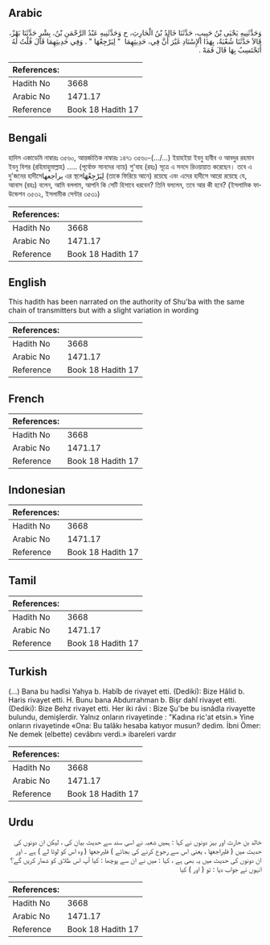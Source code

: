 ## Arabic


<div dir="rtl" lang="ar" style={{fontSize:'larger',backgroundColor:'#f8f9fa',padding:20}}>
وَحَدَّثَنِيهِ يَحْيَى بْنُ حَبِيبٍ، حَدَّثَنَا خَالِدُ بْنُ الْحَارِثِ، ح وَحَدَّثَنِيهِ عَبْدُ الرَّحْمَنِ بْنُ، بِشْرٍ حَدَّثَنَا بَهْزٌ، قَالاَ حَدَّثَنَا شُعْبَةُ، بِهَذَا الإِسْنَادِ غَيْرَ أَنَّ فِي، حَدِيثِهِمَا ‏ "‏ لِيَرْجِعْهَا ‏"‏ ‏.‏ وَفِي حَدِيثِهِمَا قَالَ قُلْتُ لَهُ أَتَحْتَسِبُ بِهَا قَالَ فَمَهْ ‏.‏
</div>
<div style={{backgroundColor:'#f8f9fa',padding:20, marginBottom: 10}}><table> <thead> <tr> <th>References:</th> <th></th> </tr> </thead> <tbody><tr><td>Hadith No</td><td>3668</td></tr><tr><td>Arabic No</td><td>1471.17</td></tr><tr><td>Reference</td><td>Book 18 Hadith 17</td></tr></tbody></table></div>

## Bengali


<div dir="ltr" lang="bn" style={{fontSize:'larger',backgroundColor:'#f8f9fa',padding:20}}>
হাদিস একাডেমি নাম্বারঃ ৩৫৬০, আন্তর্জাতিক নাম্বারঃ ১৪৭১ ৩৫৬০-(.../...) ইয়াহইয়া ইবনু হাবীব ও আবদুর রহমান ইবনু বিশর (রহিমাহুমাল্লাহ) ..... (পূর্বোক্ত সানদের ন্যায়) শু'বাহ (রহঃ) সূত্রে এ সনদে রিওয়ায়াত করেছেন। তবে এ দু'জনের হাদীসেيراجعها এর স্থলেلِيَرْجِعْهَا (তাকে ফিরিয়ে আনে) রয়েছে এবং এদের হাদীসে আরো রয়েছে যে, আনাস (রহঃ) বলেন, আমি বললাম, আপনি কি সেটি হিসাবে ধরবেন? তিনি বললেন, তবে আর কী হবে? (ইসলামিক ফাউন্ডেশন ৩৫৩২, ইসলামীক সেন্টার ৩৫৩১)
</div>
<div style={{backgroundColor:'#f8f9fa',padding:20, marginBottom: 10}}><table> <thead> <tr> <th>References:</th> <th></th> </tr> </thead> <tbody><tr><td>Hadith No</td><td>3668</td></tr><tr><td>Arabic No</td><td>1471.17</td></tr><tr><td>Reference</td><td>Book 18 Hadith 17</td></tr></tbody></table></div>

## English


<div dir="ltr" lang="en" style={{fontSize:'larger',backgroundColor:'#f8f9fa',padding:20}}>
This hadith has been narrated on the authority of Shu'ba with the same chain of transmitters but with a slight variation in wording
</div>
<div style={{backgroundColor:'#f8f9fa',padding:20, marginBottom: 10}}><table> <thead> <tr> <th>References:</th> <th></th> </tr> </thead> <tbody><tr><td>Hadith No</td><td>3668</td></tr><tr><td>Arabic No</td><td>1471.17</td></tr><tr><td>Reference</td><td>Book 18 Hadith 17</td></tr></tbody></table></div>

## French


<div dir="ltr" lang="fr" style={{fontSize:'larger',backgroundColor:'#f8f9fa',padding:20}}>

</div>
<div style={{backgroundColor:'#f8f9fa',padding:20, marginBottom: 10}}><table> <thead> <tr> <th>References:</th> <th></th> </tr> </thead> <tbody><tr><td>Hadith No</td><td>3668</td></tr><tr><td>Arabic No</td><td>1471.17</td></tr><tr><td>Reference</td><td>Book 18 Hadith 17</td></tr></tbody></table></div>

## Indonesian


<div dir="ltr" lang="id" style={{fontSize:'larger',backgroundColor:'#f8f9fa',padding:20}}>

</div>
<div style={{backgroundColor:'#f8f9fa',padding:20, marginBottom: 10}}><table> <thead> <tr> <th>References:</th> <th></th> </tr> </thead> <tbody><tr><td>Hadith No</td><td>3668</td></tr><tr><td>Arabic No</td><td>1471.17</td></tr><tr><td>Reference</td><td>Book 18 Hadith 17</td></tr></tbody></table></div>

## Tamil


<div dir="ltr" lang="ta" style={{fontSize:'larger',backgroundColor:'#f8f9fa',padding:20}}>

</div>
<div style={{backgroundColor:'#f8f9fa',padding:20, marginBottom: 10}}><table> <thead> <tr> <th>References:</th> <th></th> </tr> </thead> <tbody><tr><td>Hadith No</td><td>3668</td></tr><tr><td>Arabic No</td><td>1471.17</td></tr><tr><td>Reference</td><td>Book 18 Hadith 17</td></tr></tbody></table></div>

## Turkish


<div dir="ltr" lang="tr" style={{fontSize:'larger',backgroundColor:'#f8f9fa',padding:20}}>
(…) Bana bu hadîsi Yahya b. Habîb de rivayet etti. (Dediki): Bize Hâlid b. Haris rivayet etti. H. Bunu bana Abdurrahman b. Bişr dahî rivayet etti. (Dediki): Bize Behz rivayet etti. Her iki râvi : Bize Şu'be bu isnâdla rivayette bulundu, demişlerdir. Yalnız onların rivayetinde : "Kadına ric'at etsin.» Yine onların rivayetinde «Ona: Bu talâkı hesaba katıyor musun? dedim. İbni Ömer: Ne demek (elbette) cevâbını verdi.» ibareleri vardır
</div>
<div style={{backgroundColor:'#f8f9fa',padding:20, marginBottom: 10}}><table> <thead> <tr> <th>References:</th> <th></th> </tr> </thead> <tbody><tr><td>Hadith No</td><td>3668</td></tr><tr><td>Arabic No</td><td>1471.17</td></tr><tr><td>Reference</td><td>Book 18 Hadith 17</td></tr></tbody></table></div>

## Urdu


<div dir="rtl" lang="ur" style={{fontSize:'larger',backgroundColor:'#f8f9fa',padding:20}}>
خالد بن حارث اور بہز دونوں نے کہا : ہمیں شعبہ نے اسی سند سے حدیث بیان کی ، لیکن ان دونوں کی حدیث میں ( فليراجعها ، یعنی اس سے رجوع کرنے کی بجائے ) فليرجعها ( وہ اس کو لوٹا لے ) ہے ۔ اور ان دونوں کی حدیث میں یہ بھی ہے ، کہا : میں نے ان سے پوچھا : کیا آپ اس طلاق کو شمار کریں گے؟ انہوں نے جواب دیا : تو ( اور ) کیا
</div>
<div style={{backgroundColor:'#f8f9fa',padding:20, marginBottom: 10}}><table> <thead> <tr> <th>References:</th> <th></th> </tr> </thead> <tbody><tr><td>Hadith No</td><td>3668</td></tr><tr><td>Arabic No</td><td>1471.17</td></tr><tr><td>Reference</td><td>Book 18 Hadith 17</td></tr></tbody></table></div>
